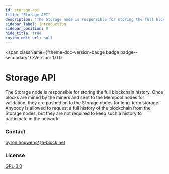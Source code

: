 ```yaml
---
id: storage-api
title: "Storage API"
description: "The Storage node is responsible for storing the full blockchain history."
sidebar_label: Introduction
sidebar_position: 0
hide_title: true
custom_edit_url: null
---
```



<span className={"theme-doc-version-badge badge badge--secondary"}>Version: 1.0.0</span>

# Storage API

The Storage node is responsible for storing the full blockchain history. 
Once blocks are mined by the miners and sent to the Mempool nodes for validation, they are pushed on to the Storage nodes for long-term storage. 
Anybody is allowed to request a full history of the blockchain from the Storage nodes, but they are not required to keep such a history to participate in the network.

<DocCardList items={useCurrentSidebarCategory().items}/>

<div style={{"display":"flex","flexDirection":"column","marginBottom":"var(--ifm-paragraph-margin-bottom)"}}><h3 style={{"marginBottom":"0.25rem"}}>Contact</h3><span><a href={"mailto:byron.houwens@a-block.net"}>byron.houwens@a-block.net</a></span></div><div style={{"marginBottom":"var(--ifm-paragraph-margin-bottom)"}}><h3 style={{"marginBottom":"0.25rem"}}>License</h3><a href={"https://www.gnu.org/licenses/gpl-3.0.en.html"}>GPL-3.0</a></div>
      